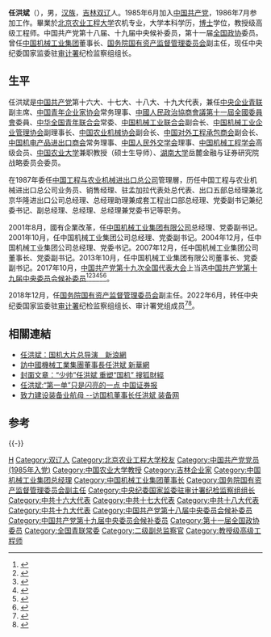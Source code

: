 '''任洪斌'''（{{bd|1963年|4月23日||catIdx=Ren任}}），男，[[汉族|汉族]]，[[吉林|吉林]][[双辽|双辽]]人。1985年6月加入[[中国共产党|中国共产党]]，1986年7月参加工作。畢業於[[北京农业工程大学|北京农业工程大学]]农机专业，大学本科学历，[[博士|博士]]学位，教授级高级工程师。中国共产党第十八届、十九届中央候补委员，第十一届[[全国政协|全国政协]]委员。曾任[[中國機械工業集團|中国机械工业集团]]董事长、[[国务院国有资产监督管理委员会|国务院国有资产监督管理委员会]]副主任，现任中央纪委国家监委驻[[中华人民共和国审计署|审计署]]纪检监察组组长。

==生平==
任洪斌是[[中国共产党|中国共产党]]第十六大、十七大、十八大、十九大代表，兼任[[中央企业青联|中央企业青联]]副主席、[[中国青年企业家协会|中国青年企业家协会]]常务理事、[[中國人民政治協商會議第十一屆全國委員會|中國人民政治協商會議第十一屆全國委員會]]委員、[[中华全国青年联合会|中华全国青年联合会]]常委、[[中国机械工业联合会|中国机械工业联合会]]副会长、[[中国机械工业企业管理协会|中国机械工业企业管理协会]]副理事长、[[中国农业机械协会|中国农业机械协会]]副会长、[[中国对外工程承包商会|中国对外工程承包商会]]副会长、[[中国机电产品进出口商会|中国机电产品进出口商会]]常务理事、[[中国人民外交学会|中国人民外交学会]]理事、[[中国机械工程学会|中国机械工程学会]]高级会员、[[中国农业大学|中国农业大学]]兼职教授（硕士生导师）、[[湖南大学|湖南大学]]岳麓金融与证券研究院战略委员会委员。

在1987年委任[[中国工程与农业机械进出口总公司|中国工程与农业机械进出口总公司]]管理層，历任中国工程与农业机械进出口总公司业务员、销售经理、驻孟加拉代表处总代表、出口五部总经理兼北京华隆进出口公司总经理、总经理助理兼成套工程出口部总经理、党委副书记兼纪委书记、副总经理、总经理、总经理兼党委书记等职务。

2001年8月，國有企業改革，任[[中国机械工业集团有限公司|中国机械工业集团有限公司]]总经理、党委副书记。2001年10月，任中国机械工业集团公司总经理、党委副书记。2004年12月，任中国机械工业集团公司总经理、党委书记。2007年12月，任中国机械工业集团公司董事长、党委副书记。2013年10月，任中国机械工业集团有限公司董事长、党委副书记。2017年10月，[[中国共产党第十九次全国代表大会|中国共产党第十九次全国代表大会]]上当选[[中国共产党第十九届中央委员会候补委员列表|中国共产党第十九届中央委员会候补委员]]<ref>{{cite news |title=中国共产党第十九届中央委员会候补委员名单（172名） |url=https://news.gmw.cn/2017-10/25/content_26593954.htm |accessdate=2021-08-18 |work=光明日报 |agency=光明网 |archive-date=2021-08-18 |archive-url=https://web.archive.org/web/20210818074600/https://news.gmw.cn/2017-10/25/content_26593954.htm }}</ref><ref>{{cite news |title=十九届中央委员、候补委员、中央纪委委员名单 |url=http://news.cri.cn/20171024/f3e85cce-38bb-818d-ce36-bd4c66d0d4c6.html |accessdate=2021-08-18 |work=国际在线 |agency=国际在线 |archive-date=2021-08-18 |archive-url=https://web.archive.org/web/20210818074542/http://news.cri.cn/20171024/f3e85cce-38bb-818d-ce36-bd4c66d0d4c6.html }}</ref><ref>{{cite news |title=十九大受权发布：中国共产党第十九届中央委员会候补委员名单 |url=http://www.xinhuanet.com//politics/19cpcnc/2017-10/24/c_1121848883.htm |accessdate=2021-08-18 |work=新华网 |agency=新华网 |archive-date=2018-12-09 |archive-url=https://web.archive.org/web/20181209124324/http://www.xinhuanet.com//politics/19cpcnc/2017-10/24/c_1121848883.htm }}</ref><ref>{{cite news |title=中国共产党第十九届中央委员会候补委员名单 |url=http://guoqing.china.com.cn/zy/2018-03/01/content_50628437.htm |accessdate=2021-08-18 |work=中国网 |agency=中国网 |archive-date=2021-08-18 |archive-url=https://web.archive.org/web/20210818074045/http://guoqing.china.com.cn/zy/2018-03/01/content_50628437.htm }}</ref><ref>{{cite news |title=中国共产党第十九届中央委员会候补委员名单 |url=http://www.gov.cn/guoqing/2017-10/24/content_5432328.htm |accessdate=2021-08-18 |work=中国政府网 |agency=中国政府网 |archive-date=2020-08-05 |archive-url=https://web.archive.org/web/20200805131505/http://www.gov.cn/guoqing/2017-10/24/content_5432328.htm }}</ref><ref>{{cite news |title=中国共产党第十九届中央委员会候补委员名单 |url=https://china.huanqiu.com/article/9CaKrnK5yXI |accessdate=2021-08-18 |work=环球网 |agency=环球网 |archive-date=2021-08-18 |archive-url=https://web.archive.org/web/20210818074045/https://china.huanqiu.com/article/9CaKrnK5yXI }}</ref>。

2018年12月，任[[国务院国有资产监督管理委员会|国务院国有资产监督管理委员会]]副主任。2022年6月，转任中央纪委国家监委驻[[中华人民共和国审计署|审计署]]纪检监察组组长、审计署党组成员<ref>{{cite web |title=任洪斌任驻审计署纪检监察组组长 |url=http://district.ce.cn/newarea/sddy/202206/06/t20220606_37724660.shtml |publisher=中国经济网 |accessdate=2022-06-28 }}</ref><ref>{{cite web |title=国务院任免国家工作人员（2022年6月14日） |url=http://www.news.cn/politics/2022-06/14/c_1128739657.htm |website=新华网 |accessdate=2022-06-14}}</ref>。

==相關連結==
*[http://finance.sina.com.cn/leadership/crz/20061218/10003173185.shtml 任洪斌：国机大片总导演　新浪網] {{Wayback|url=http://finance.sina.com.cn/leadership/crz/20061218/10003173185.shtml |date=20160304094755 }}
*[http://news.xinhuanet.com/fortune/2010-05/25/c_12138461.htm 訪中國機械工業集團董事長任洪斌 新華網] {{Wayback|url=http://news.xinhuanet.com/fortune/2010-05/25/c_12138461.htm |date=20140718231217 }}
*[http://business.sohu.com/20060913/n245324582.shtml 封面文章：“少帅”任洪斌 重塑“国机” 搜狐財經] {{Wayback|url=http://business.sohu.com/20060913/n245324582.shtml |date=20100522211832 }}
*[http://news.xinhuanet.com/stock/2006-06/17/content_4709984.htm 任洪斌:“第一单”只是闪亮的一点 中国证券报] {{Wayback|url=http://news.xinhuanet.com/stock/2006-06/17/content_4709984.htm |date=20070917154700 }}
*[http://info.machine.hc360.com/2010/05/250917167987.shtml 致力建设装备业航母 --访国机董事长任洪斌 装备网] {{Wayback|url=http://info.machine.hc360.com/2010/05/250917167987.shtml |date=20160309203904 }}

==参考==
{{reflist}}

{{-}}
{{start box}}
{{s-supervision|prc}}
{{s-before|[[宋依佳|宋依佳]]}}
{{s-title|中央纪委国家监委驻[[中华人民共和国审计署|审计署]]纪检监察组组长|2022年6月－}}
{{s-inc}}
{{s-bus}}
{{s-new}}
{{s-title|[[中国机械工业集团|中国机械工业集团]]董事长|2007年12月－2018年12月}}
{{s-after|[[张晓仑|张晓仑]]}}
{{s-before|}}
{{s-title|[[中国机械工业集团|中国机械工业集团]]总经理|2001年8月－2007年12月}}
{{s-after|[[徐建_(1958年)|徐建]]}}
{{end box}}

{{DEFAULTSORT:Ren任}}
[[Category:任姓|H]]
[[Category:双辽人|Category:双辽人]]
[[Category:北京农业工程大学校友|Category:北京农业工程大学校友]]
[[Category:中国共产党党员_(1985年入党)|Category:中国共产党党员 (1985年入党)]]
[[Category:中国农业大学教授|Category:中国农业大学教授]]
[[Category:吉林企业家|Category:吉林企业家]]
[[Category:中国机械工业集团总经理|Category:中国机械工业集团总经理]]
[[Category:中国机械工业集团董事长|Category:中国机械工业集团董事长]]
[[Category:国务院国有资产监督管理委员会副主任|Category:国务院国有资产监督管理委员会副主任]]
[[Category:中央纪委国家监委驻审计署纪检监察组组长|Category:中央纪委国家监委驻审计署纪检监察组组长]]
[[Category:中共十六大代表|Category:中共十六大代表]]
[[Category:中共十七大代表|Category:中共十七大代表]]
[[Category:中共十八大代表|Category:中共十八大代表]]
[[Category:中共十九大代表|Category:中共十九大代表]]
[[Category:中国共产党第十八届中央委员会候补委员|Category:中国共产党第十八届中央委员会候补委员]]
[[Category:中国共产党第十九届中央委员会候补委员|Category:中国共产党第十九届中央委员会候补委员]]
[[Category:第十一届全国政协委员|Category:第十一届全国政协委员]]
[[Category:全国青联常委|Category:全国青联常委]]
[[Category:二级副总监察官|Category:二级副总监察官]]
[[Category:教授级高级工程师|Category:教授级高级工程师]]
